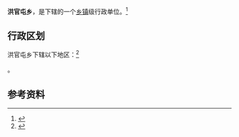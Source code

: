 {{中国乡级行政区|37/15/23/209/000}}

'''洪官屯乡'''，是{{PRC admin/fullname|37/15/23/209/000|3}}下辖的一个[[乡镇|乡镇]]级行政单位。<ref>{{PRC admin/ref sgc|{{PRC admin/parent|37/15/23/209/000}}}}</ref>

== 行政区划 ==

洪官屯乡下辖以下地区：<ref>{{PRC admin/ref sgc|37/15/23/209/000}}</ref>

{{PRC admin/children|37/15/23/209/000}}。

== 参考资料 ==

{{reflist}}

{{行政区划小作品}}
{{PRC admin/navcat|37/15/23/209/000}}